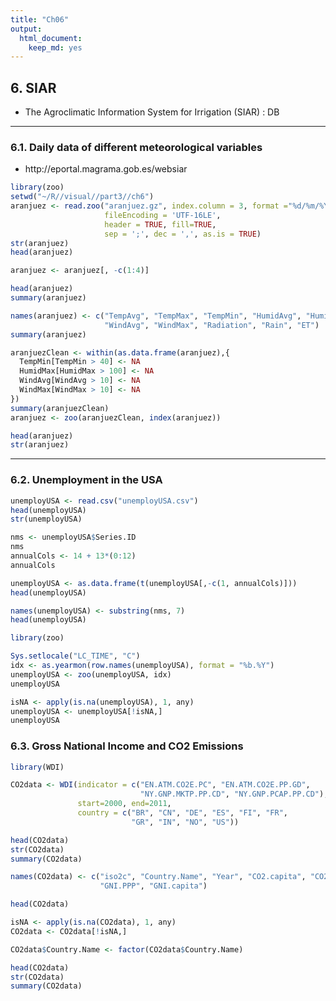 ```yaml
---
title: "Ch06"
output:
  html_document:
    keep_md: yes
---
```



## 6. SIAR
- The Agroclimatic Information System for Irrigation (SIAR) : DB

---

### 6.1. Daily data of different meteorological variables
- http://eportal.magrama.gob.es/websiar

```r
library(zoo)
setwd("~/R//visual//part3//ch6")
aranjuez <- read.zoo("aranjuez.gz", index.column = 3, format ="%d/%m/%Y",
                     fileEncoding = 'UTF-16LE',
                     header = TRUE, fill=TRUE,
                     sep = ';', dec = ',', as.is = TRUE)
str(aranjuez)
head(aranjuez)

aranjuez <- aranjuez[, -c(1:4)]

head(aranjuez)
summary(aranjuez)

```

```r
names(aranjuez) <- c("TempAvg", "TempMax", "TempMin", "HumidAvg", "HumidMax",
                     "WindAvg", "WindMax", "Radiation", "Rain", "ET")
summary(aranjuez)

aranjuezClean <- within(as.data.frame(aranjuez),{
  TempMin[TempMin > 40] <- NA
  HumidMax[HumidMax > 100] <- NA
  WindAvg[WindAvg > 10] <- NA
  WindMax[WindMax > 10] <- NA
})
summary(aranjuezClean)
aranjuez <- zoo(aranjuezClean, index(aranjuez))

head(aranjuez)
str(aranjuez)
```

----

### 6.2. Unemployment in the USA
```r
unemployUSA <- read.csv("unemployUSA.csv")
head(unemployUSA)
str(unemployUSA)

nms <- unemployUSA$Series.ID
nms
annualCols <- 14 + 13*(0:12)
annualCols

unemployUSA <- as.data.frame(t(unemployUSA[,-c(1, annualCols)]))
head(unemployUSA)

names(unemployUSA) <- substring(nms, 7)
head(unemployUSA)

```

```r
library(zoo)

Sys.setlocale("LC_TIME", "C")
idx <- as.yearmon(row.names(unemployUSA), format = "%b.%Y")
unemployUSA <- zoo(unemployUSA, idx)
unemployUSA

isNA <- apply(is.na(unemployUSA), 1, any)
unemployUSA <- unemployUSA[!isNA,]
unemployUSA
```

### 6.3. Gross National Income and CO2 Emissions
```r
library(WDI)

CO2data <- WDI(indicator = c("EN.ATM.CO2E.PC", "EN.ATM.CO2E.PP.GD",
                             "NY.GNP.MKTP.PP.CD", "NY.GNP.PCAP.PP.CD"),
               start=2000, end=2011,
               country = c("BR", "CN", "DE", "ES", "FI", "FR",
                           "GR", "IN", "NO", "US"))

head(CO2data)
str(CO2data)
summary(CO2data)

names(CO2data) <- c("iso2c", "Country.Name", "Year", "CO2.capita", "CO2.PPP",
                    "GNI.PPP", "GNI.capita")

head(CO2data)

isNA <- apply(is.na(CO2data), 1, any)
CO2data <- CO2data[!isNA,]

CO2data$Country.Name <- factor(CO2data$Country.Name)

head(CO2data)
str(CO2data)
summary(CO2data)

```

